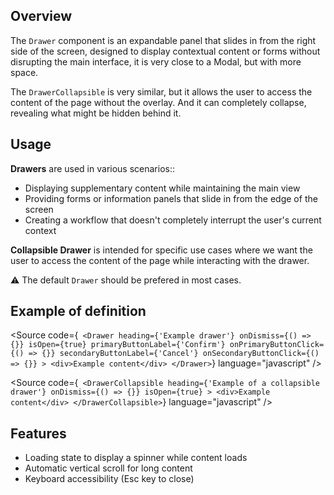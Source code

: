 
<Meta title="Manager React Components/components/Drawer/Documentation" />

## Overview

The `Drawer` component is an expandable panel that slides in from the right side of the screen, designed to display contextual content or forms without disrupting the main interface, it is very close to a Modal, but with more space.

The `DrawerCollapsible` is very similar, but it allows the user to access the content of the page without the overlay. And it can completely collapse, revealing what might be hidden behind it.

## Usage

**Drawers** are used in various scenarios::

- Displaying supplementary content while maintaining the main view
- Providing forms or information panels that slide in from the edge of the screen
- Creating a workflow that doesn't completely interrupt the user's current context

**Collapsible Drawer** is intended for specific use cases where we want the user to access the content of the page while interacting with the drawer.

⚠️ The default `Drawer` should be prefered in most cases.

## Example of definition

<Source
  code={`
    <Drawer
      heading={'Example drawer'}
      onDismiss={() => {}}
      isOpen={true}
      primaryButtonLabel={'Confirm'}
      onPrimaryButtonClick={() => {}}
      secondaryButtonLabel={'Cancel'}
      onSecondaryButtonClick={() => {}}
    >
      <div>Example content</div>
    </Drawer>`}
  language="javascript"
/>

<Source
  code={`
    <DrawerCollapsible
      heading={'Example of a collapsible drawer'}
      onDismiss={() => {}}
      isOpen={true}
    >
      <div>Example content</div>
    </DrawerCollapsible>`}
  language="javascript"
/>


## Features

- Loading state to display a spinner while content loads
- Automatic vertical scroll for long content
- Keyboard accessibility (Esc key to close)
